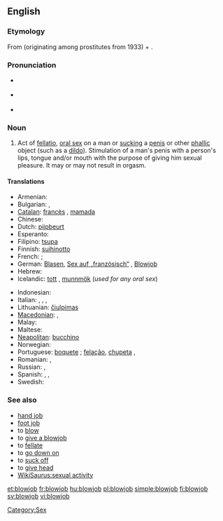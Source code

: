 ==English==
{{wikipedia}}

===Etymology===
From {{term|blow|blow off|to fellate}} (originating among prostitutes from 1933) + {{term|job}}.

===Pronunciation===
* {{a|UK}} {{IPA|/ˈbləʊdʒɒb/}}
* {{a|US}} {{IPA|/ˈbloʊdʒɑb/}}
* {{audio|en-us-blowjob.ogg|Audio (US)}}

===Noun===
{{en-noun}}

# {{context|sex|slang}} Act of [[fellatio]], [[oral sex]] on a man or [[suck]]ing a [[penis]] or other [[phallic]] object (such as a [[dildo]]). Stimulation of a man's penis with a person's lips, tongue and/or mouth with the purpose of giving him sexual pleasure. It may or may not result in orgasm.

====Translations====
{{trans-top|the act of sucking}}
* Armenian: {{t|hy|մինետ|tr=minet}}
* Bulgarian: {{t+|bg|свирка|tr=svirka}}, {{t-|bg|минет|tr=minet}}
* [[Catalan]]: [[francès]] {{m}}, [[mamada]] {{f}}
* Chinese: {{zh-zh-p|口交|kǒujiāo}}
* Dutch: [[pijpbeurt]]
* Esperanto: {{t-|eo|kaclekado|xs=Esperanto}}
* Filipino: [[tsupa]]
* Finnish: [[suihinotto]]
* French: {{t+|fr|fellation|f}}; {{t+|fr|pipe|f}}
* German: [[Blasen]], [[Sex auf „französisch“]] {{m}}, [[Blowjob]] {{m}}
* Hebrew: {{t-|he|מציצה|tr=mtsitsa}}
* Icelandic: [[tott]] {{n}}, [[munnmök]] {{n|p}} (''used for any oral sex'')
{{trans-mid}}
* Indonesian: {{t-|id|fellatio|m|xs=Indonesian}}
* Italian: {{t+|it|pompino|m}}, {{t+|it|pompa|f}}, {{t-|it|bocchino|m}}, {{t+|it|fellatio|f}}
* Lithuanian: [[čiulpimas]] {{m}}
* [[Macedonian]]: {{t-|mk|пушење|tr=púšenje}},  {{t|mk|дудлање|n|tr=dúdlanje}}
* Malay: {{t-|ms|fellatio|m|xs=Malay}}
* Maltese: {{t|mt|irdiegħ|xs=Maltese}}
* [[Neapolitan]]: [[bucchino]] {{m}}
* Norwegian: {{t-|no|suge}}
* Portuguese: [[boquete]] {{m}}; [[felação]], [[chupeta]] {{f}},  {{t-|pt|chupada|f}}
* Romanian: {{t-|ro|muie|f}}, {{t-|ro|mumu|n}}
* Russian: {{t+|ru|минет|m|tr=minét}}, {{t|ru|отсос|m|tr=otsós}}
* Spanish: {{t+|es|francés|m}}, {{t+|es|mamada|f}},  {{t|es|pete|m}}
* Swedish: {{t+|sv|avsugning|c}}
{{trans-bottom}}

===See also===
* [[hand job]]
* [[foot job]]
* to [[blow]]
* to [[give a blowjob]]
* to [[fellate]]
* to [[go down on]]
* to [[suck off]]
* to [[give head]]
* [[WikiSaurus:sexual activity]]

[[Category:Sex]]

[[et:blowjob]]
[[fr:blowjob]]
[[hu:blowjob]]
[[pl:blowjob]]
[[simple:blowjob]]
[[fi:blowjob]]
[[sv:blowjob]]
[[vi:blowjob]]